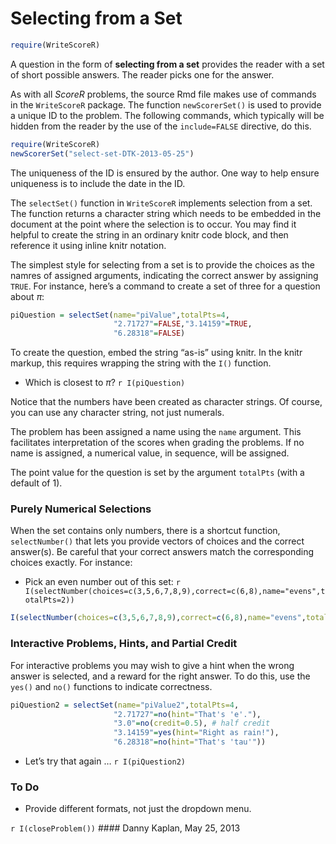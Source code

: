 Selecting from a Set
========================================================

```r
require(WriteScoreR)
```

A question in the form of **selecting from a set** provides the reader with a set of short possible answers.  The reader picks one for the answer.

As with all *ScoreR* problems, the source Rmd file makes use of commands in the `WriteScoreR` package.  The function `newScorerSet()` is used to provide a unique ID to the problem. The following commands, which typically will be hidden from the reader by the use of the `include=FALSE` directive, do this.  
```r
require(WriteScoreR)
newScorerSet("select-set-DTK-2013-05-25")
```

The uniqueness of the ID is ensured by the author.  One way to help ensure uniqueness is to include the date in the ID.

The `selectSet()` function in `WriteScoreR` implements selection from a set.  The function returns a character string which needs to be embedded in the document at the point where the selection is to occur.  You may find it helpful to create the string in an ordinary knitr code block, and then reference it using inline knitr notation.

The simplest style for selecting from a set is to provide the choices as the namres of assigned arguments, indicating the correct answer by assigning `TRUE`.  For instance, here's a command to create a set of three for a question about $\pi$:

```r
piQuestion = selectSet(name="piValue",totalPts=4,
                       "2.71727"=FALSE,"3.14159"=TRUE,
                       "6.28318"=FALSE)
```

To create the question, embed the string "as-is" using knitr.  In the knitr markup, this requires wrapping the string with the `I()` function.

* Which is closest to $\pi$? `r I(piQuestion)`

Notice that the numbers have been created as character strings.  Of course, you can use any character string, not just numerals.

The problem has been assigned a name using the `name` argument.  This facilitates interpretation of the scores when grading the problems.  If no name is assigned, a numerical value, in sequence, will be assigned. 

The point value for the question is set by the argument `totalPts` (with a default of 1).

### Purely Numerical Selections

When the set contains only numbers, there is a shortcut function, `selectNumber()` that lets you provide vectors of choices and the correct answer(s).  Be careful that your correct answers match the corresponding choices exactly.  For instance:

* Pick an even number out of this set:  `r I(selectNumber(choices=c(3,5,6,7,8,9),correct=c(6,8),name="evens",totalPts=2))`

```r
I(selectNumber(choices=c(3,5,6,7,8,9),correct=c(6,8),name="evens",totalPts=2))
```

### Interactive Problems, Hints, and Partial Credit

For interactive problems you may wish to give a hint when the wrong answer is selected, and a reward for the right answer. To do this, use the `yes()` and `no()` functions to indicate correctness.

```r
piQuestion2 = selectSet(name="piValue2",totalPts=4,
                       "2.71727"=no(hint="That's 'e'."),
                       "3.0"=no(credit=0.5), # half credit
                       "3.14159"=yes(hint="Right as rain!"),
                       "6.28318"=no(hint="That's 'tau'"))
```

* Let's try that again ... `r I(piQuestion2)`

### To Do

* Provide different formats, not just the dropdown menu.

`r I(closeProblem())`
#### Danny Kaplan, May 25, 2013